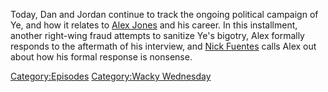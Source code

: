 {{DEFAULTSORT:
    #_EPISODE_0755:Ye Takes a Sip of (Mc)Guinness
}}{{Episode
    | title           = Ye Takes a Sip of (Mc)Guinness
    | caption         = Listen to this episode on [https://knowledgefight.libsyn.com/755-ye-takes-a-sip-of-mcguinness Libsyn] [https://open.spotify.com/episode/2KnI99ruo1XxG65CD36VBU Spotify], Read the [[Transcript/755: Ye Takes a Sip of (Mc)Guinness|Unofficial Transcript]]
    | episodeNumber   = 755
    | length          = 02:44:26
    | airDate         = December 9, 2022
    | episodeType     = [[:Category:Wacky Wednesday|Wacky Wednesday]]
    | appearance      = [[Kanye West]], [[Nick Fuentes]], [[Gavin McInnes]], [[Steven Crowder]]
    | previousEpisode = [[754: Formulaic Objections Part 12]]
    | nextEpisode     = [[756: December 5, 2003]]
}}

{{Stub}}

Today, Dan and Jordan continue to track the ongoing political campaign of Ye, and how it relates to [[Alex Jones]] and his career.  In this installment, another right-wing fraud attempts to sanitize Ye's bigotry, Alex formally responds to the aftermath of his interview, and [[Nick Fuentes]] calls Alex out about how his formal response is nonsense.

[[Category:Episodes]]
[[Category:Wacky Wednesday]]

